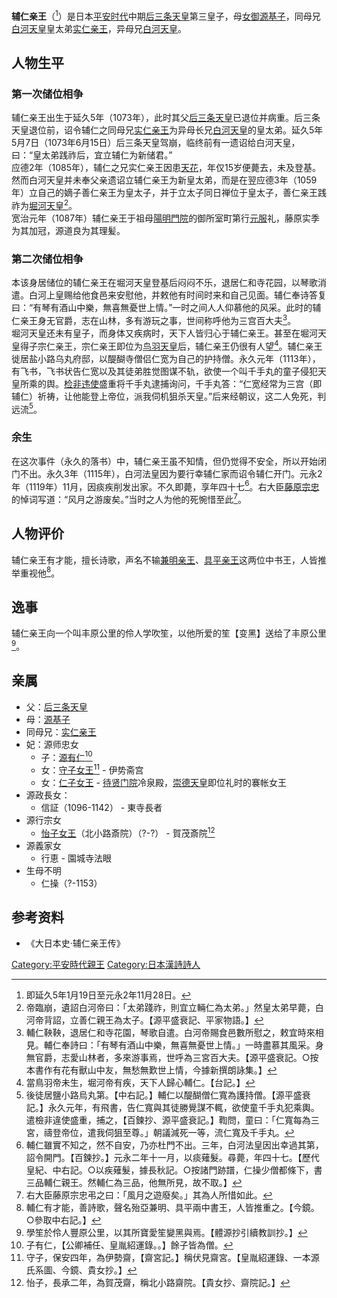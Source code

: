 '''辅仁亲王'''（{{bd|1073年|2月28日|1119年|12月31日}}<ref>即延久5年1月19日至元永2年11月28日。</ref>）是日本[[平安时代|平安时代]]中期[[后三条天皇|后三条天皇]]第三皇子，母[[女御|女御]][[源基子|源基子]]，同母兄[[白河天皇|白河天皇]]皇太弟[[实仁亲王|实仁亲王]]，异母兄[[白河天皇|白河天皇]]。
==人物生平==
===第一次储位相争===
辅仁亲王出生于延久5年（1073年），此时其父[[后三条天皇|后三条天皇]]已退位并病重。后三条天皇退位前，诏令辅仁之同母兄[[实仁亲王|实仁亲王]]为异母长兄[[白河天皇|白河天皇]]的皇太弟。延久5年5月7日（1073年6月15日）后三条天皇驾崩，临终前有一遗诏给白河天皇，曰：“皇太弟践祚后，宜立辅仁为新储君。”<br />

应德2年（1085年），辅仁之兄实仁亲王因患[[天花|天花]]，年仅15岁便薨去，未及登基。然而白河天皇并未奉父亲遗诏立辅仁亲王为新皇太弟，而是在翌应德3年（1059年）立自己的嫡子善仁亲王为皇太子，并于立太子同日禅位于皇太子，善仁亲王践祚为[[堀河天皇|堀河天皇]]<ref>帝臨崩，遺詔白河帝曰：「太弟踐祚，則宜立輛仁為太弟。」然皇太弟早薨，白河帝背詔，立善仁親王為太子。【源平盛衰記、平家物語。】</ref>。<br />

宽治元年（1087年）辅仁亲王于祖母[[祯子内亲王|陽明門院]]的御所室町第行[[元服|元服]]礼，藤原实季为其加冠，源道良为其理髪。
===第二次储位相争===
本该身居储位的辅仁亲王在堀河天皇登基后闷闷不乐，退居仁和寺花园，以琴歌消遣。白河上皇赐给他食邑来安慰他，并敕他有时间时来和自己见面。辅仁奉诗答复曰：“有琴有酒山中樂，無喜無憂世上情。”一时之间人人仰慕他的风采。此时的辅仁亲王身无官爵，志在山林，多有游玩之事，世间称呼他为三宫百大夫<ref>輔仁鞅鞅，退居仁和寺花園，琴歌自遣。白河帝賜食邑數所慰之，敕宜時來相見。輔仁奉詩曰：「有琴有酒山中樂，無喜無憂世上情。」一時盡慕其風采。身無官爵，志愛山林者，多來游事焉，世呼為三宮百大夫。【源平盛衰記。○按本書作有花有獸山中友，無愁無歎世上情，今據新撰朗詠集。】</ref>。<br />

堀河天皇还未有皇子，而身体又疾病时，天下人皆归心于辅仁亲王。甚至在堀河天皇得子宗仁亲王，宗仁亲王即位为[[鸟羽天皇|鸟羽天皇]]后，辅仁亲王仍很有人望<ref>當鳥羽帝未生，堀河帝有疾，天下人歸心輔仁。【台記。】</ref>。辅仁亲王徙居盐小路乌丸府邸，以醍醐寺僧侣仁宽为自己的护持僧。永久元年（1113年），有飞书，飞书状告仁宽以及其徒弟胜觉图谋不轨，欲使一个叫千手丸的童子侵犯天皇所乘的舆。[[检非违使|检非违使]]盛重将千手丸逮捕询问，千手丸答：“仁宽经常为三宫（即辅仁）祈祷，让他能登上帝位，派我伺机狙杀天皇。”后来经朝议，这二人免死，判远流<ref>後徒居鹽小路烏丸第。【中右記。】輔仁以醍醐僧仁寬為護持僧。【源平盛衰記。】永久元年，有飛書，告仁寬與其徒勝覺謀不輒，欲使童千手丸犯乘輿。遣檢非違使盛重，捕之，【百鍊抄、源平盛衰記。】鞫問，童曰：「仁寬每為三宮，禱登帝位，遣我伺狙至尊。」朝議減死一等，流仁寬及千手丸。</ref>。
===余生===
在这次事件（永久的落书）中，辅仁亲王虽不知情，但仍觉得不安全，所以开始闭门不出。永久3年（1115年），白河法皇因为要行幸辅仁家而诏令辅仁开门。元永2年（1119年）11月，因痰疾削发出家。不久即薨，享年四十七<ref>輔仁雖實不知之，然不自安，乃亦杜門不出。三年，白河法皇因出幸過其第，詔令開門。【百鍊抄。】元永二年十一月，以痰薙髮。尋薨，年四十七。【歷代皇紀、中右記。○以疾薙髮，據長秋記。○按諸門跡譜，仁操少僧都條下，書三品輔仁親王。然輔仁為三品，他無所見，故不取。】</ref>。右大臣[[藤原宗忠|藤原宗忠]]的悼词写道：“风月之游废矣。”当时之人为他的死惋惜至此<ref>右大臣藤原宗忠弔之曰：「風月之遊廢矣。」其為人所惜如此。</ref>。
==人物评价==
辅仁亲王有才能，擅长诗歌，声名不输[[兼明亲王|兼明亲王]]、[[具平亲王|具平亲王]]这两位中书王，人皆推举重视他<ref>輔仁有才能，善詩歌，聲名殆亞兼明、具平兩中書王，人皆推重之。【今鏡。○參取中右記。】</ref>。

==逸事==
辅仁亲王向一个叫丰原公里的伶人学吹笙，以他所爱的笙【变黑】送给了丰原公里<ref>學笙於伶人豐原公里，以其所寶愛笙變黑與焉。【體源抄引續教訓抄。】</ref>。
==亲属==
*父：[[后三条天皇|后三条天皇]]
*母：[[源基子|源基子]]
*同母兄：[[实仁亲王|实仁亲王]]
*妃：源师忠女
**子：[[源有仁|源有仁]]<ref>子有仁，【公卿補任、皇胤紹運錄。。】餘子皆為僧。</ref>
**女：[[守子女王|守子女王]]<ref>守子，保安四年，為伊勢齋，【齋宮記。】稱伏見齋宮。【皇胤紹運錄、一本源氏系圖、今鏡、貴女抄。】</ref> - 伊势斋宫
**女：[[仁子女王|仁子女王]] - [[藤原璋子|待贤门院]]冷泉殿，[[崇德天皇|崇德天皇]]即位礼时的褰帐女王
*源政長女：
**信証（1096-1142） - 東寺長者
*源行宗女
**[[怡子女王|怡子女王]]（北小路斎院）（?-?） - 賀茂斎院<ref>怡子，長承二年，為賀茂齋，稱北小路齋院。【貴女抄、齋院記。】</ref>
*源義家女
**行恵 - 園城寺法眼
*生母不明
**仁操（?-1153）

{{日本皇室平安後期}}

==参考资料==
<references />
*《大日本史·辅仁亲王传》

[[Category:平安時代親王|Category:平安時代親王]]
[[Category:日本漢詩詩人|Category:日本漢詩詩人]]